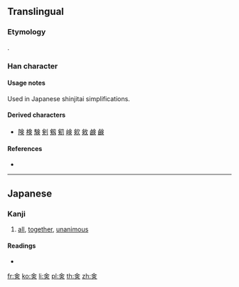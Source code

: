 ==Translingual==
{{Han simplified forms|僉|㑒|佥}}

===Etymology===
{{Han simp|僉}}.

===Han character===
{{Han char|rn=9|rad=人|as=06|sn=8|four=80806|canj=OMLO|ids=⿱亼⿻人口}}

====Usage notes====
Used in Japanese shinjitai simplifications.

====Derived characters====
* [[険]] [[検]] [[験]] [[剣]] [[剱]] [[𠝏]] [[𡸴]] [[㰸]] [[㪘]] [[𫠗]] [[鹸]]

====References====
* {{Han ref|kx=0102.291|dkj=|dj=|hdz=|ud=13394|uh=3452|bh=|bd=}}

----

==Japanese==

===Kanji===
{{ja-kanji|grade=|rs=人06}}

# [[all]], [[together]], [[unanimous]]

====Readings====
* {{ja-readings|on=[[せん]] (sen)|kun=[[みな]] (mina), [[ことごとく]] (kotogotoku), [[ともに]] (tomoni)}}

[[fr:㑒]]
[[ko:㑒]]
[[li:㑒]]
[[pl:㑒]]
[[th:㑒]]
[[zh:㑒]]